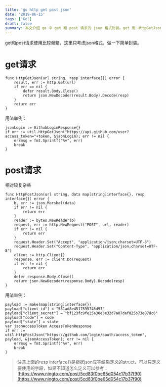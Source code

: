 ```yaml
---
title: 'go http get post json'
date: '2019-06-15'
tags: ['Go']
draft: false
summary: 本文介绍 go 中 get 和 post 请求的 json 格式封装。get 用 HttpGetJson 函数，post 较复杂用 HttpPostJson 函数，都通过 marshal 处理数据，用法举例清晰，注意 resp 为根据 json 应答定义的 struct 。  
---
```


get和post请求使用比较频繁，这里只考虑json格式，做一下简单封装。

# get请求
```
func HttpGetJson(url string, resp interface{}) error {
	result, err := http.Get(url)
	if err == nil {
		defer result.Body.Close()
		return json.NewDecoder(result.Body).Decode(resp)
	}
	return err
}
```
用法举例：
```
jsonLogin := GithubLoginResponse{}
if err := util.HttpGetJson("https://api.github.com/user?access_token="+token, &jsonLogin); err != nil {
	errmsg = fmt.Sprintf("%v", err)
	break
}
```

# post请求
相对较复杂些
```
func HttpPostJson(url string, data map[string]interface{}, resp interface{}) error {
	b, err := json.Marshal(data)
	if err != nil {
		return err
	}
	reader := bytes.NewReader(b)
	request, err := http.NewRequest("POST", url, reader)
	if err != nil {
		return err
	}
	request.Header.Set("Accept", "application/json;charset=UTF-8")
	request.Header.Set("Content-Type", "application/json;charset=UTF-8")
	client := http.Client{}
	response, err := client.Do(request)
	if err != nil {
		return err
	}
	defer response.Body.Close()
	return json.NewDecoder(response.Body).Decode(resp)
}
```
用法举例：
```
payload := make(map[string]interface{})
payload["client_id"] = "531ad8e4517595748d97"
payload["client_secret"] = "bf123fc9fe25a30e3e33d7a07daf825b73e07dc6"
payload["code"] = code
payload["state"] = state
var jsonAccessToken AccessTokenResponse
if err := util.HttpPostJson("https://github.com/login/oauth/access_token", payload, &jsonAccessToken); err != nil {
	errmsg = fmt.Sprintf("%v", err)
	break
}
```

> 注意上面的resp interface{}是根据json应答结果定义的struct，可以只定义要使用的字段，如果不知道怎么定义可以参考：[https://www.ningto.com/post/5cd83f0be65d054c17b37f90](https://www.ningto.com/post/5cd83f0be65d054c17b37f90)